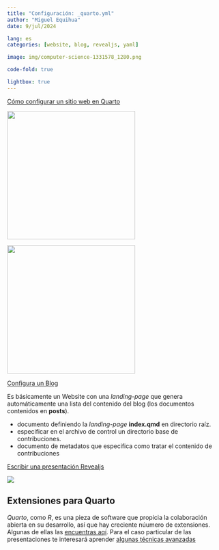 ```yaml
---
title: "Configuración: _quarto.yml"
author: "Miguel Equihua"
date: 9/jul/2024

lang: es
categories: [website, blog, revealjs, yaml]

image: img/computer-science-1331578_1280.png

code-fold: true

lightbox: true
---
```


[Cómo configurar un sitio web en Quarto](https://quarto.org/docs/websites/website-navigation.html)


::: {layout-ncol=2}
![](img/web-1.png){width=300}

![](img/web-2.png){width=300}

:::

[Configura un Blog](https://quarto.org/docs/websites/website-blog.html)

Es básicamente un Website con una _landing-page_ que genera automáticamente una lista del contenido del blog (los documentos contenidos en **posts**).

+ documento definiendo la _landing-page_ **index.qmd** en directorio raíz.
+ especificar en el archivo de control un directorio base de contribuciones.
+ documento de metadatos que especifica como tratar el contenido de contribuciones

[Escribir una presentación Revealjs](https://quarto.org/docs/presentations/revealjs/)

![](img/reveal-js.png)

## Extensiones para Quarto

_Quarto_, como _R_, es una pieza de software que propicia la colaboración abierta en su desarrollo, así que hay creciente núumero de extensiones. Algunas de ellas las [encuentras aqí](https://quarto.org/docs/extensions/listing-revealjs.html). Para el caso particular de las presentaciones te interesará aprender [algunas técnicas avanzadas](https://quarto.org/docs/presentations/revealjs/advanced.html)


